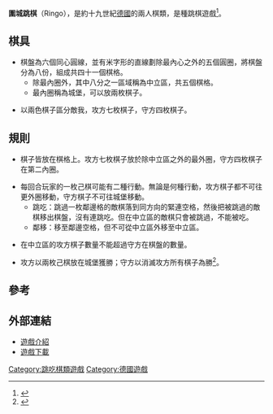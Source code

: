 '''圍城跳棋'''（Ringo），是約十九世紀[[德國|德國]]的兩人棋類，是種跳棋遊戲<ref>{{Cite web |url=http://homepages.di.fc.ul.pt/~jpn/gv/ringo.htm |title=Ringo Weltkriegsspiel |accessdate=2011-09-20 |archive-date=2019-05-14 |archive-url=https://web.archive.org/web/20190514204637/http://homepages.di.fc.ul.pt/~jpn/gv/ringo.htm |dead-url=no }}</ref>。

==棋具==

*棋盤為六個同心圓線，並有米字形的直線劃除最內心之外的五個圓圈，將棋盤分為八份，組成共四十一個棋格。
**除最內圈外，其中八分之一區域稱為中立區，共五個棋格。
**最內圈稱為城堡，可以放兩枚棋子。

*以兩色棋子區分敵我，攻方七枚棋子，守方四枚棋子。

==規則==

*棋子皆放在棋格上。攻方七枚棋子放於除中立區之外的最外圈，守方四枚棋子在第二內圈。

*每回合玩家的一枚己棋可能有二種行動。無論是何種行動，攻方棋子都不可往更外圈移動，守方棋子不可往城堡移動。
**跳吃：跳過一枚鄰邊格的敵棋落到同方向的緊連空格，然後把被跳過的敵棋移出棋盤，沒有連跳吃。但在中立區的敵棋只會被跳過，不能被吃。
**鄰移：移至鄰邊空格，但不可從中立區外移至中立區。

*在中立區的攻方棋子數量不能超過守方在棋盤的數量。

*攻方以兩枚己棋放在城堡獲勝；守方以消滅攻方所有棋子為勝<ref>{{Cite web |url=http://www.cardsanddominoes.com/html/ringo_game.html |title=Ringo |access-date=2011-09-20 |archive-url=https://web.archive.org/web/20111002134648/http://www.cardsanddominoes.com/html/ringo_game.html |archive-date=2011-10-02 |dead-url=yes }}</ref>。

==參考==
<div class="references-small">
<references/>
</div>

==外部連結==

*[http://boardgamegeek.com/boardgame/38358/ringo 遊戲介紹] {{Wayback|url=http://boardgamegeek.com/boardgame/38358/ringo |date=20201112004307 }}
*[http://www.zillions-of-games.com/cgi-bin/zilligames/submissions.cgi?do=download;id=731 遊戲下載]

[[Category:跳吃棋類遊戲|Category:跳吃棋類遊戲]]
[[Category:德國遊戲|Category:德國遊戲]]